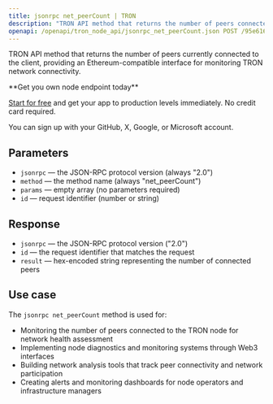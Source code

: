 ```yaml
---
title: jsonrpc net_peerCount | TRON
description: "TRON API method that returns the number of peers connected to the client. This method provides Ethereum-compatible interface for TRON blockchain."
openapi: /openapi/tron_node_api/jsonrpc_net_peerCount.json POST /95e61622bf6a8af293978377718e3b77/jsonrpc/net_peerCount
---
```


TRON API method that returns the number of peers currently connected to the client, providing an Ethereum-compatible interface for monitoring TRON network connectivity.

<Check>
**Get you own node endpoint today**

[Start for free](https://console.chainstack.com/) and get your app to production levels immediately. No credit card required.

You can sign up with your GitHub, X, Google, or Microsoft account.
</Check>

## Parameters

* `jsonrpc` — the JSON-RPC protocol version (always "2.0")
* `method` — the method name (always "net_peerCount")
* `params` — empty array (no parameters required)
* `id` — request identifier (number or string)

## Response

* `jsonrpc` — the JSON-RPC protocol version ("2.0")
* `id` — the request identifier that matches the request
* `result` — hex-encoded string representing the number of connected peers

## Use case

The `jsonrpc net_peerCount` method is used for:

* Monitoring the number of peers connected to the TRON node for network health assessment
* Implementing node diagnostics and monitoring systems through Web3 interfaces
* Building network analysis tools that track peer connectivity and network participation
* Creating alerts and monitoring dashboards for node operators and infrastructure managers